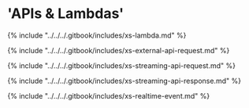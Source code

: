 # 'APIs & Lambdas'

{% include "../../../.gitbook/includes/xs-lambda.md" %}

{% include "../../../.gitbook/includes/xs-external-api-request.md" %}

{% include "../../../.gitbook/includes/xs-streaming-api-request.md" %}

{% include "../../../.gitbook/includes/xs-streaming-api-response.md" %}

{% include "../../../.gitbook/includes/xs-realtime-event.md" %}
